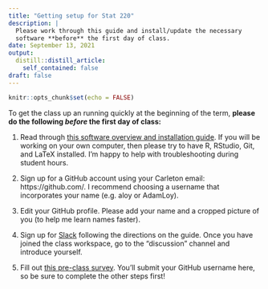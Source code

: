```yaml
---
title: "Getting setup for Stat 220"
description: |
  Please work through this guide and install/update the necessary
  software **before** the first day of class.
date: September 13, 2021
output:
  distill::distill_article:
    self_contained: false
draft: false
---
```



```r
knitr::opts_chunk$set(echo = FALSE)
```

To get the class up an running quickly at the beginning of the term, **please do the following *before* the first day of class:**

1. Read through [this software overview and installation guide](software.html). If you will be working on your own computer, then please try to have R, RStudio, Git, and LaTeX installed. I'm happy to help with troubleshooting during student hours.

2. Sign up for a GitHub account using your Carleton email: https://github.com/. I recommend choosing a username that incorporates your name (e.g. aloy or AdamLoy).

<!-- 3. Apply for an education discount to get free private GitHub repositories: https://education.github.com/discount_requests/new -->
<!--     - Request an "Individual Account" discount -->
<!--     - For "How do you plan to use GitHub?" type in: For my Carleton College Intro to Data Science course https://classroom.github.com/classrooms/62115390-math285-spring-2020 -->

3. Edit your GitHub profile. Please add your name and a cropped picture of you (to help me learn names faster).

4. Sign up for [Slack](https://join.slack.com/t/stat220-fa21/shared_invite/zt-uvpbbjgj-cyr3olDzY~s7PkaY~Vu7Sg) following the directions on the guide. Once you have joined the class workspace, go to the “discussion” channel and introduce yourself.

5. Fill out [this pre-class survey](https://forms.gle/Tbc5TTv6erE7MbP59). You'll submit your GitHub username here, so be sure to complete the other steps first!
